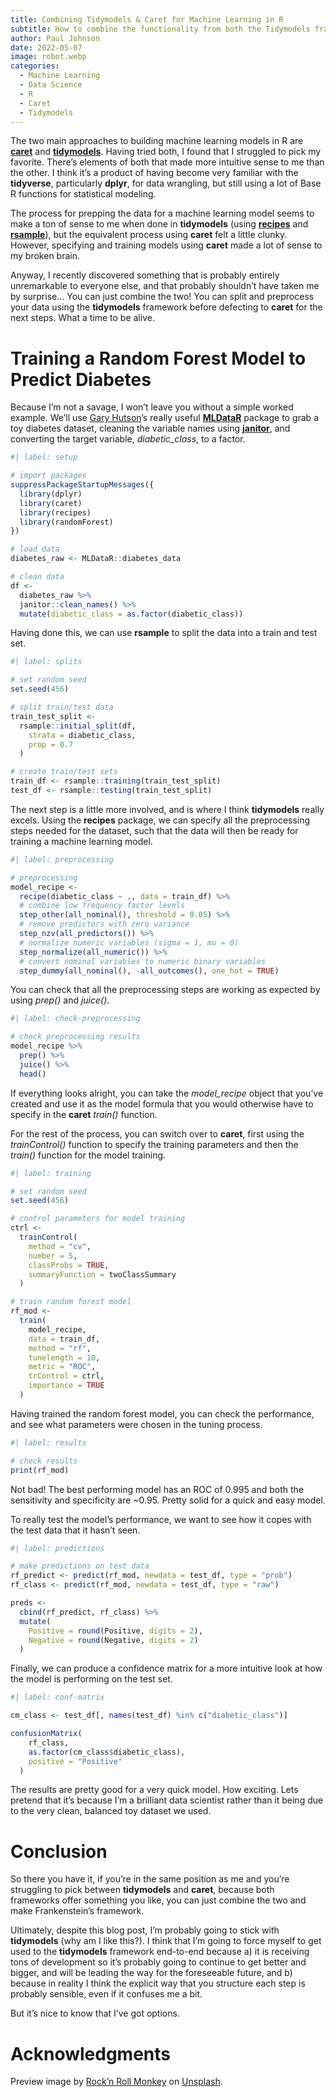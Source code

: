 ```yaml
---
title: Combining Tidymodels & Caret for Machine Learning in R
subtitle: How to combine the functionality from both the Tidymodels framework and Caret to build models that combine the best of both worlds.
author: Paul Johnson
date: 2022-05-07
image: robot.webp
categories:
  - Machine Learning
  - Data Science
  - R
  - Caret
  - Tidymodels
---
```


The two main approaches to building machine learning models in R are [**caret**](https://github.com/topepo/caret/) and [**tidymodels**](https://www.tidymodels.org/). Having tried both, I found that I struggled to pick my favorite. There's elements of both that made more intuitive sense to me than the other. I think it's a product of having become very familiar with the **tidyverse**, particularly **dplyr**, for data wrangling, but still using a lot of Base R functions for statistical modeling.

The process for prepping the data for a machine learning model seems to make a ton of sense to me when done in **tidymodels** (using [**recipes**](https://recipes.tidymodels.org/) and [**rsample**](https://rsample.tidymodels.org/)), but the equivalent process using **caret** felt a little clunky. However, specifying and training models using **caret** made a lot of sense to my broken brain.

Anyway, I recently discovered something that is probably entirely unremarkable to everyone else, and that probably shouldn't have taken me by surprise... You can just combine the two! You can split and preprocess your data using the **tidymodels** framework before defecting to **caret** for the next steps. What a time to be alive.

# Training a Random Forest Model to Predict Diabetes

Because I'm not a savage, I won't leave you without a simple worked example. We'll use [Gary Hutson](https://hutsons-hacks.info/)'s really useful [**MLDataR**](https://cran.r-project.org/web/packages/MLDataR/vignettes/MLDataR.html) package to grab a toy diabetes dataset, cleaning the variable names using [**janitor**](http://sfirke.github.io/janitor/), and converting the target variable, *diabetic_class*, to a factor.

```r
#| label: setup

# import packages
suppressPackageStartupMessages({
  library(dplyr)
  library(caret)
  library(recipes)
  library(randomForest)
})

# load data
diabetes_raw <- MLDataR::diabetes_data

# clean data
df <-
  diabetes_raw %>%
  janitor::clean_names() %>%
  mutate(diabetic_class = as.factor(diabetic_class))

```

Having done this, we can use **rsample** to split the data into a train and test set.

```r
#| label: splits

# set random seed
set.seed(456)

# split train/test data
train_test_split <-
  rsample::initial_split(df,
    strata = diabetic_class,
    prop = 0.7
  )

# create train/test sets
train_df <- rsample::training(train_test_split)
test_df <- rsample::testing(train_test_split)

```

The next step is a little more involved, and is where I think **tidymodels** really excels. Using the **recipes** package, we can specify all the preprocessing steps needed for the dataset, such that the data will then be ready for training a machine learning model.

```r
#| label: preprocessing

# preprocessing
model_recipe <-
  recipe(diabetic_class ~ ., data = train_df) %>%
  # combine low frequency factor levels
  step_other(all_nominal(), threshold = 0.05) %>%
  # remove predictors with zero variance
  step_nzv(all_predictors()) %>%
  # normalize numeric variables (sigma = 1, mu = 0)
  step_normalize(all_numeric()) %>%
  # convert nominal variables to numeric binary variables
  step_dummy(all_nominal(), -all_outcomes(), one_hot = TRUE)

```

You can check that all the preprocessing steps are working as expected by using *prep()* and *juice()*.

```r
#| label: check-preprocessing

# check preprocessing results
model_recipe %>%
  prep() %>%
  juice() %>%
  head()

```

If everything looks alright, you can take the *model_recipe* object that you've created and use it as the model formula that you would otherwise have to specify in the **caret** *train()* function.

For the rest of the process, you can switch over to **caret**, first using the *trainControl()* function to specify the training parameters and then the *train()* function for the model training.

```r
#| label: training

# set random seed
set.seed(456)

# control parameters for model training
ctrl <-
  trainControl(
    method = "cv",
    number = 5,
    classProbs = TRUE,
    summaryFunction = twoClassSummary
  )

# train random forest model
rf_mod <-
  train(
    model_recipe,
    data = train_df,
    method = "rf",
    tunelength = 10,
    metric = "ROC",
    trControl = ctrl,
    importance = TRUE
  )

```

Having trained the random forest model, you can check the performance, and see what parameters were chosen in the tuning process.

```r
#| label: results

# check results
print(rf_mod)

```

Not bad! The best performing model has an ROC of 0.995 and both the sensitivity and specificity are ~0.95. Pretty solid for a quick and easy model.

To really test the model's performance, we want to see how it copes with the test data that it hasn't seen.

```r
#| label: predictions

# make predictions on test data
rf_predict <- predict(rf_mod, newdata = test_df, type = "prob")
rf_class <- predict(rf_mod, newdata = test_df, type = "raw")

preds <-
  cbind(rf_predict, rf_class) %>%
  mutate(
    Positive = round(Positive, digits = 2),
    Negative = round(Negative, digits = 2)
  )

```

Finally, we can produce a confidence matrix for a more intuitive look at how the model is performing on the test set.

```r
#| label: conf-matrix

cm_class <- test_df[, names(test_df) %in% c("diabetic_class")]

confusionMatrix(
    rf_class,
    as.factor(cm_class$diabetic_class),
    positive = "Positive"
  )

```

The results are pretty good for a very quick model. How exciting. Lets pretend that it's because I'm a brilliant data scientist rather than it being due to the very clean, balanced toy dataset we used.

# Conclusion

So there you have it, if you're in the same position as me and you're struggling to pick between **tidymodels** and **caret**, because both frameworks offer something you like, you can just combine the two and make Frankenstein's framework.

Ultimately, despite this blog post, I'm probably going to stick with **tidymodels** (why am I like this?). I think that I'm going to force myself to get used to the **tidymodels** framework end-to-end because a) it is receiving tons of development so it's probably going to continue to get better and bigger, and will be leading the way for the foreseeable future, and b) because in reality I think the explicit way that you structure each step is probably sensible, even if it confuses me a bit.

But it's nice to know that I've got options.

# Acknowledgments {.appendix}

Preview image by [Rock'n Roll Monkey](https://unsplash.com/@rocknrollmonkey) on [Unsplash](https://unsplash.com/photos/blue-plastic-robot-toy-R4WCbazrD1g).
